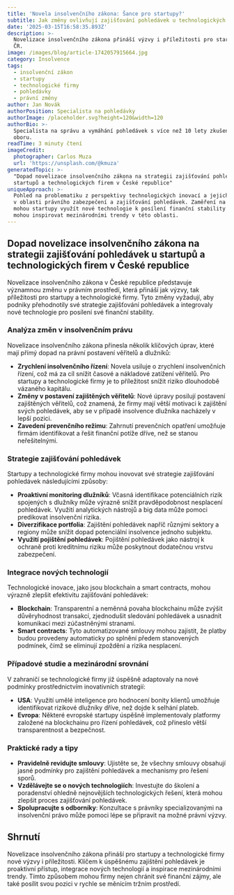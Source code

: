 ```yaml
---
title: 'Novela insolvenčního zákona: Šance pro startupy?'
subtitle: Jak změny ovlivňují zajišťování pohledávek u technologických firem
date: '2025-03-15T16:58:35.893Z'
description: >-
  Novelizace insolvenčního zákona přináší výzvy i příležitosti pro startupy v
  ČR.
image: /images/blog/article-1742057915664.jpg
category: Insolvence
tags:
  - insolvenční zákon
  - startupy
  - technologické firmy
  - pohledávky
  - právní změny
author: Jan Novák
authorPosition: Specialista na pohledávky
authorImage: /placeholder.svg?height=120&width=120
authorBio: >-
  Specialista na správu a vymáhání pohledávek s více než 10 lety zkušeností v
  oboru.
readTime: 3 minuty čtení
imageCredit:
  photographer: Carlos Muza
  url: 'https://unsplash.com/@kmuza'
generatedTopic: >-
  "Dopad novelizace insolvenčního zákona na strategii zajišťování pohledávek u
  startupů a technologických firem v České republice"
uniqueApproach: >-
  Pohled na problematiku z perspektivy technologických inovací a jejich aplikace
  v oblasti právního zabezpečení a zajišťování pohledávek. Zaměření na to, jak
  mohou startupy využít nové technologie k posílení finanční stability a jak se
  mohou inspirovat mezinárodními trendy v této oblasti.
---
```

## Dopad novelizace insolvenčního zákona na strategii zajišťování pohledávek u startupů a technologických firem v České republice

Novelizace insolvenčního zákona v České republice představuje významnou změnu v právním prostředí, která přináší jak výzvy, tak příležitosti pro startupy a technologické firmy. Tyto změny vyžadují, aby podniky přehodnotily své strategie zajišťování pohledávek a integrovaly nové technologie pro posílení své finanční stability.

### Analýza změn v insolvenčním právu

Novelizace insolvenčního zákona přinesla několik klíčových úprav, které mají přímý dopad na právní postavení věřitelů a dlužníků:

- **Zrychlení insolvenčního řízení**: Novela usiluje o zrychlení insolvenčních řízení, což má za cíl snížit časové a nákladové zatížení věřitelů. Pro startupy a technologické firmy je to příležitost snížit riziko dlouhodobě vázaného kapitálu.
- **Změny v postavení zajištěných věřitelů**: Nové úpravy posilují postavení zajištěných věřitelů, což znamená, že firmy mají větší motivaci k zajištění svých pohledávek, aby se v případě insolvence dlužníka nacházely v lepší pozici.
- **Zavedení prevenčního režimu**: Zahrnutí prevenčních opatření umožňuje firmám identifikovat a řešit finanční potíže dříve, než se stanou neřešitelnými.

### Strategie zajišťování pohledávek

Startupy a technologické firmy mohou inovovat své strategie zajišťování pohledávek následujícími způsoby:

- **Proaktivní monitoring dlužníků**: Včasná identifikace potenciálních rizik spojených s dlužníky může výrazně snížit pravděpodobnost nesplacení pohledávek. Využití analytických nástrojů a big data může pomoci predikovat insolvenční rizika.
- **Diverzifikace portfolia**: Zajištění pohledávek napříč různými sektory a regiony může snížit dopad potenciální insolvence jednoho subjektu.
- **Využití pojištění pohledávek**: Pojištění pohledávek jako nástroj k ochraně proti kreditnímu riziku může poskytnout dodatečnou vrstvu zabezpečení.

### Integrace nových technologií

Technologické inovace, jako jsou blockchain a smart contracts, mohou výrazně zlepšit efektivitu zajišťování pohledávek:

- **Blockchain**: Transparentní a neměnná povaha blockchainu může zvýšit důvěryhodnost transakcí, zjednodušit sledování pohledávek a usnadnit komunikaci mezi zúčastněnými stranami.
- **Smart contracts**: Tyto automatizované smlouvy mohou zajistit, že platby budou provedeny automaticky po splnění předem stanovených podmínek, čímž se eliminují zpoždění a rizika nesplacení.

### Případové studie a mezinárodní srovnání

V zahraničí se technologické firmy již úspěšně adaptovaly na nové podmínky prostřednictvím inovativních strategií:

- **USA**: Využití umělé inteligence pro hodnocení bonity klientů umožňuje identifikovat rizikové dlužníky dříve, než dojde k selhání plateb.
- **Evropa**: Některé evropské startupy úspěšně implementovaly platformy založené na blockchainu pro řízení pohledávek, což přineslo větší transparentnost a bezpečnost.

### Praktické rady a tipy

- **Pravidelně revidujte smlouvy**: Ujistěte se, že všechny smlouvy obsahují jasné podmínky pro zajištění pohledávek a mechanismy pro řešení sporů.
- **Vzdělávejte se o nových technologiích**: Investujte do školení a poradenství ohledně nejnovějších technologických řešení, která mohou zlepšit proces zajišťování pohledávek.
- **Spolupracujte s odborníky**: Konzultace s právníky specializovanými na insolvenční právo může pomoci lépe se připravit na možné právní výzvy.

## Shrnutí

Novelizace insolvenčního zákona přináší pro startupy a technologické firmy nové výzvy i příležitosti. Klíčem k úspěšnému zajištění pohledávek je proaktivní přístup, integrace nových technologií a inspirace mezinárodními trendy. Tímto způsobem mohou firmy nejen chránit své finanční zájmy, ale také posílit svou pozici v rychle se měnícím tržním prostředí.
